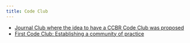 ```yaml
---
title: Code Club
---
```


- [Journal Club where the idea to have a CCBR Code Club was proposed](./2025-02-11_journal-club/slides.qmd)
- [First Code Club: Establishing a community of practice](./2025-08-26_establishing-code-club/slides.qmd)
